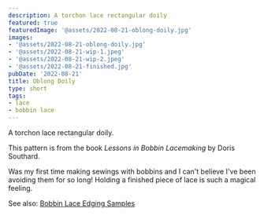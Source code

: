 ```yaml
---
description: A torchon lace rectangular doily
featured: true
featuredImage: '@assets/2022-08-21-oblong-doily.jpg'
images:
- '@assets/2022-08-21-oblong-doily.jpg'
- '@assets/2022-08-21-wip-1.jpeg'
- '@assets/2022-08-21-wip-2.jpeg'
- '@assets/2022-08-21-finished.jpg'
pubDate: '2022-08-21'
title: Oblong Doily
type: short
tags:
- lace
- bobbin lace
---
```

A torchon lace rectangular doily.

This pattern is from the book *Lessons in Bobbin Lacemaking* by Doris Southard.

Was my first time making sewings with bobbins and I can't believe I've been avoiding
them for so long! Holding a finished piece of lace is such a magical feeling.


See also: [Bobbin Lace Edging Samples](/blog/bobbin-lace-edging-samples)